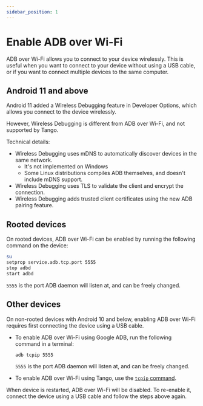 ---
sidebar_position: 1
---

# Enable ADB over Wi-Fi

ADB over Wi-Fi allows you to connect to your device wirelessly. This is useful when you want to connect to your device without using a USB cable, or if you want to connect multiple devices to the same computer.

## Android 11 and above

Android 11 added a Wireless Debugging feature in Developer Options, which allows you connect to the device wirelessly.

However, Wireless Debugging is different from ADB over Wi-Fi, and not supported by Tango.

Technical details:

* Wireless Debugging uses mDNS to automatically discover devices in the same network.
  * It's not implemented on Windows
  * Some Linux distributions compiles ADB themselves, and doesn't include mDNS support.
* Wireless Debugging uses TLS to validate the client and encrypt the connection.
* Wireless Debugging adds trusted client certificates using the new ADB pairing feature.

## Rooted devices

On rooted devices, ADB over Wi-Fi can be enabled by running the following command on the device:

```sh
su
setprop service.adb.tcp.port 5555
stop adbd
start adbd
```

`5555` is the port ADB daemon will listen at, and can be freely changed.

## Other devices

On non-rooted devices with Android 10 and below, enabling ADB over Wi-Fi requires first connecting the device using a USB cable.

- To enable ADB over Wi-Fi using Google ADB, run the following command in a terminal:

  ```sh
  adb tcpip 5555
  ```

  `5555` is the port ADB daemon will listen at, and can be freely changed.

- To enable ADB over Wi-Fi using Tango, use the [`tcpip` command](/api/adb/tcpip.mdx).

When device is restarted, ADB over Wi-Fi will be disabled. To re-enable it, connect the device using a USB cable and follow the steps above again.

